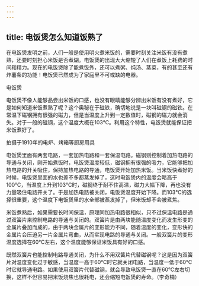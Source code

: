 ```yaml
---
---
---
```

title: 电饭煲怎么知道饭熟了
---




在电饭煲发明之前，人们一般是使用明火煮米饭的，需要时刻关注米饭有没有煮熟，还要时刻担心米饭是否煮煳。电饭煲的出现大大缩短了人们在煮饭上耗费的时间和精力。现在的电饭煲除了能煮饭外，还可以煮粥、炖汤、蒸菜，有的甚至还有炸薯条的功能！电饭煲已然成为了家庭里不可或缺的电器。

电饭煲



电饭煲不像人能够品尝出米饭的口感，也没有眼睛能够分辨出米饭有没有煮好，它是如何知道米饭煮熟了呢？这个奥秘在于磁铁，确切地说是一块叫磁钢的磁铁。在常温下磁钢拥有很强的磁力，但是当温度上升到一定数值时，磁钢的磁力就会消失。对于一般的磁钢，这个温度大概在103℃。利用这个特性，电饭煲就能保证把米饭煮好了。

拍摄于1910年的电炉、烤箱等厨房用具



电饭煲里面有两套电路，一套加热电路和一套保温电路。磁钢则控制着加热电路的导通与关闭，刚开始煮饭时，电饭煲温度较低，磁钢拥有很强的吸力，它能够把加热电路的开关吸住，保持加热电路的导通，电饭煲开始加热米饭。当米饭快煮好的时候，电饭煲里面的水也差不多都蒸发掉了，这时电饭煲内的温度会略高于100℃，当温度上升到103℃时，磁钢终于耐不住高温，磁力大幅下降，再也没有力量吸住电路开关了。于是加热电路被关闭，电饭煲温度开始下降。而103℃的选择很重要，这个温度下电饭煲里的水全部被蒸发掉了，但米饭却不会被煮焦。

米饭煮熟后，如果需要长时间保温，原理同加热电路很相似，只不过保温电路是通过双簧片来控制电路的导通与关闭的。双簧片是由两块能随温度变化而发生形变的金属片叠加而成的，由于两块金属片的变形能力不同，随着温度的变化，变形快的金属片会压迫另一片金属片弯曲，从而实现电路的导通与关闭。一般双簧片的变形温度选择在60℃左右，这个温度能够保证米饭具有好的口感。

既然双簧片也能控制电路导通关闭，为什么不用双簧片代替磁钢呢？这是因为双簧片对温度变化过于敏感，当温度一高于60℃时它就关闭电路，当温度一低于60℃时它就导通电路。如果使用双簧片代替磁钢，就会导致电饭煲一直在60℃左右切换，这样不但容易把米饭烧焦也很耗电，还会缩短电饭煲的寿命。（李奇楠）